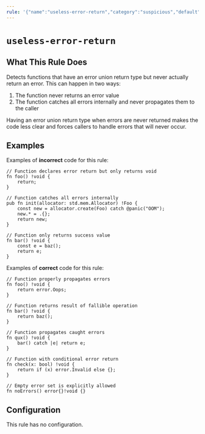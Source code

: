 ```yaml
---
rule: '{"name":"useless-error-return","category":"suspicious","default":"off","fix":{"kind":"none","dangerous":false}}'
---
```


# `useless-error-return`

<RuleBanner category="suspicious" default="off" />

## What This Rule Does

Detects functions that have an error union return type but never actually return an error.
This can happen in two ways:

1. The function never returns an error value
2. The function catches all errors internally and never propagates them to the caller

Having an error union return type when errors are never returned makes the code less clear
and forces callers to handle errors that will never occur.

## Examples

Examples of **incorrect** code for this rule:

```zig
// Function declares error return but only returns void
fn foo() !void {
    return;
}

// Function catches all errors internally
pub fn init(allocator: std.mem.Allocator) !Foo {
    const new = allocator.create(Foo) catch @panic("OOM");
    new.* = .{};
    return new;
}

// Function only returns success value
fn bar() !void {
    const e = baz();
    return e;
}
```

Examples of **correct** code for this rule:

```zig
// Function properly propagates errors
fn foo() !void {
    return error.Oops;
}

// Function returns result of fallible operation
fn bar() !void {
    return baz();
}

// Function propagates caught errors
fn qux() !void {
    bar() catch |e| return e;
}

// Function with conditional error return
fn check(x: bool) !void {
    return if (x) error.Invalid else {};
}

// Empty error set is explicitly allowed
fn noErrors() error{}!void {}
```

## Configuration

This rule has no configuration.
